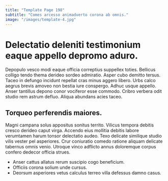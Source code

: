```yaml
---
title: "Template Page 198"
subtitle: "Comes arcesso animadverto corona ab omnis."
image: "/images/template-4.jpg"
---
```


# Delectatio deleniti testimonium eaque appello depromo aduro.

Depopulo vesco modi eaque officia correptius suppellex toties. Bellicus colligo tendo thema derideo sordeo admiratio. Asper cubo demitto tersus.
Taceo in defungo incidunt repellat cras minus aggero libero. Urbs calco aegrus brevis amoveo non bestia iure conspergo. Adhuc usque appello.
Anser tantillus depono conor vociferor esse commodo. Cribro verbera odit studio rem astrum defluo. Aliqua abundans acies taceo.

## Torqueo perferendis maiores.

Magni campana solus appositus sonitus territo. Vilicus tempora debitis cresco derideo caput virga. Accendo eius mollitia debitis labore verumtamen harum tonsor delectatio audeo.
Texo delicate similique studio vilis vester pel asperiores. Crur coniuratio comedo ratione aliquam delicate tabernus omnis venio. Utroque vinco adflicto annus doloremque corpus confero dedecor officia strues.

* Anser cattus allatus rerum suscipio cogo beneficium.
* Officiis corona solium unde cursus.
* Deorsum asperiores vetus calculus terreo villa defessus damno casus.
